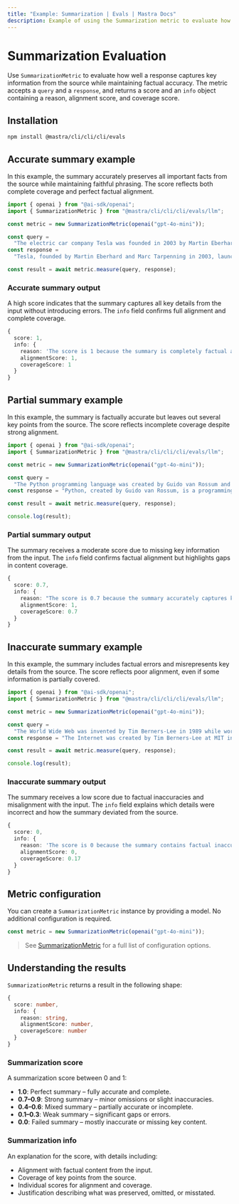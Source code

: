 ```yaml
---
title: "Example: Summarization | Evals | Mastra Docs"
description: Example of using the Summarization metric to evaluate how well LLM-generated summaries capture content while maintaining factual accuracy.
---
```



# Summarization Evaluation

<ScorerCallout />

Use `SummarizationMetric` to evaluate how well a response captures key information from the source while maintaining factual accuracy. The metric accepts a `query` and a `response`, and returns a score and an `info` object containing a reason, alignment score, and coverage score.

## Installation

```bash copy
npm install @mastra/cli/cli/cli/evals
```

## Accurate summary example

In this example, the summary accurately preserves all important facts from the source while maintaining faithful phrasing. The score reflects both complete coverage and perfect factual alignment.

```typescript filename="src/example-accurate-summary.ts" showLineNumbers copy
import { openai } from "@ai-sdk/openai";
import { SummarizationMetric } from "@mastra/cli/cli/cli/evals/llm";

const metric = new SummarizationMetric(openai("gpt-4o-mini"));

const query =
  "The electric car company Tesla was founded in 2003 by Martin Eberhard and Marc Tarpenning. Elon Musk joined in 2004 as the largest investor and became CEO in 2008. The company's first car, the Roadster, was launched in 2008.";
const response =
  "Tesla, founded by Martin Eberhard and Marc Tarpenning in 2003, launched its first car, the Roadster, in 2008. Elon Musk joined as the largest investor in 2004 and became CEO in 2008.";

const result = await metric.measure(query, response);
```

### Accurate summary output

A high score indicates that the summary captures all key details from the input without introducing errors. The `info` field confirms full alignment and complete coverage.

```typescript
{
  score: 1,
  info: {
    reason: 'The score is 1 because the summary is completely factual and covers all key information from the original text.',
    alignmentScore: 1,
    coverageScore: 1
  }
}
```

## Partial summary example

In this example, the summary is factually accurate but leaves out several key points from the source. The score reflects incomplete coverage despite strong alignment.

```typescript filename="src/example-partial-summary.ts" showLineNumbers copy
import { openai } from "@ai-sdk/openai";
import { SummarizationMetric } from "@mastra/cli/cli/cli/evals/llm";

const metric = new SummarizationMetric(openai("gpt-4o-mini"));

const query =
  "The Python programming language was created by Guido van Rossum and was first released in 1991. It emphasizes code readability with its notable use of significant whitespace. Python is dynamically typed and garbage-collected. It supports multiple programming paradigms, including structured, object-oriented, and functional programming.";
const response = "Python, created by Guido van Rossum, is a programming language known for its readable code and use of whitespace. It was released in 1991.";

const result = await metric.measure(query, response);

console.log(result);
```
### Partial summary output

The summary receives a moderate score due to missing key information from the input. The `info` field confirms factual alignment but highlights gaps in content coverage.

```typescript
{
  score: 0.7,
  info: {
    reason: "The score is 0.7 because the summary accurately captures key facts about Python's creation, release date, and emphasis on readability, achieving a perfect alignment score. However, it fails to mention that Python is dynamically typed, garbage-collected, and supports multiple programming paradigms, which affects the coverage score.",
    alignmentScore: 1,
    coverageScore: 0.7
  }
}
```

## Inaccurate summary example

In this example, the summary includes factual errors and misrepresents key details from the source. The score reflects poor alignment, even if some information is partially covered.

```typescript filename="src/example-inaccurate-summary.ts" showLineNumbers copy
import { openai } from "@ai-sdk/openai";
import { SummarizationMetric } from "@mastra/cli/cli/cli/evals/llm";

const metric = new SummarizationMetric(openai("gpt-4o-mini"));

const query =
  "The World Wide Web was invented by Tim Berners-Lee in 1989 while working at CERN. He published the first website in 1991. Berners-Lee made the Web freely available, with no patent and no royalties due.";
const response = "The Internet was created by Tim Berners-Lee at MIT in the early 1990s, and he went on to commercialize the technology through patents.";

const result = await metric.measure(query, response);

console.log(result);
```

### Inaccurate summary output

The summary receives a low score due to factual inaccuracies and misalignment with the input. The `info` field explains which details were incorrect and how the summary deviated from the source.

```typescript
{
  score: 0,
  info: {
    reason: 'The score is 0 because the summary contains factual inaccuracies and fails to cover essential details from the original text. The claim that the Internet was created at MIT in the early 1990s contradicts the original text, which states that the World Wide Web was invented at CERN in 1989. Additionally, the summary incorrectly states that Berners-Lee commercialized the technology through patents, while the original text clearly mentions that he made the Web freely available with no patents or royalties.',
    alignmentScore: 0,
    coverageScore: 0.17
  }
}
```

## Metric configuration

You can create a `SummarizationMetric` instance by providing a model. No additional configuration is required.

```typescript showLineNumbers copy
const metric = new SummarizationMetric(openai("gpt-4o-mini"));
```

> See [SummarizationMetric](/reference/evals/summarization.mdx) for a full list of configuration options.

## Understanding the results

`SummarizationMetric` returns a result in the following shape:

```typescript
{
  score: number,
  info: {
    reason: string,
    alignmentScore: number,
    coverageScore: number
  }
}
```

### Summarization score

A summarization score between 0 and 1:

- **1.0**: Perfect summary – fully accurate and complete.
- **0.7–0.9**: Strong summary – minor omissions or slight inaccuracies.
- **0.4–0.6**: Mixed summary – partially accurate or incomplete.
- **0.1–0.3**: Weak summary – significant gaps or errors.
- **0.0**: Failed summary – mostly inaccurate or missing key content.

### Summarization info

An explanation for the score, with details including:

- Alignment with factual content from the input.
- Coverage of key points from the source.
- Individual scores for alignment and coverage.
- Justification describing what was preserved, omitted, or misstated.

<GithubLink
  marginTop='mt-16'
  link="https://github.com/@@mastra/cli/cli/cli-ai/@@mastra/cli/cli/cli/blob/main/examples/basics/evals/summarization"
/>

